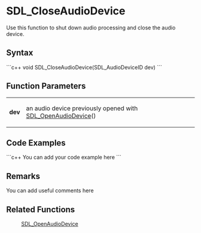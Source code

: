 <!-- pragma section-numbers off -->
<!-- pragma disable-camelcase -->

= SDL_CloseAudioDevice =
Use this function to shut down audio processing and close the audio device.


== Syntax ==
```c++
void SDL_CloseAudioDevice(SDL_AudioDeviceID dev)
```

== Function Parameters ==
{|
|'''dev'''
|an audio device previously opened with [[SDL_OpenAudioDevice]]()
|}

== Code Examples ==
```c++
You can add your code example here
```

== Remarks ==
You can add useful comments here

== Related Functions ==
:[[SDL_OpenAudioDevice]]
